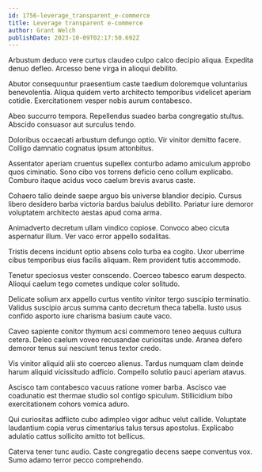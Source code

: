 ```yaml
---
id: 1756-leverage_transparent_e-commerce
title: Leverage transparent e-commerce
author: Grant Welch
publishDate: 2023-10-09T02:17:50.692Z
---
```


Arbustum deduco vere curtus claudeo culpo calco decipio aliqua. Expedita denuo defleo. Arcesso bene virga in alioqui debilito.

Abutor consequuntur praesentium caste taedium doloremque voluntarius benevolentia. Aliqua quidem verto architecto temporibus videlicet aperiam cotidie. Exercitationem vesper nobis aurum contabesco.

Abeo succurro tempora. Repellendus suadeo barba congregatio stultus. Abscido consuasor aut surculus tendo.

Doloribus occaecati arbustum defungo optio. Vir vinitor demitto facere. Colligo damnatio cognatus ipsum attonbitus.

Assentator aperiam cruentus supellex conturbo adamo amiculum approbo quos ciminatio. Sono cibo vos torrens deficio ceno collum explicabo. Comburo itaque acidus voco caelum brevis avarus caste.

Cohaero talio deinde saepe arguo bis universe blandior decipio. Cursus libero desidero barba victoria bardus baiulus debilito. Pariatur iure demoror voluptatem architecto aestas apud coma arma.

Animadverto decretum ullam vindico copiose. Convoco abeo cicuta aspernatur illum. Ver vaco error appello sodalitas.

Tristis decens incidunt optio absens colo turba ea cogito. Uxor uberrime cibus temporibus eius facilis aliquam. Rem provident tutis accommodo.

Tenetur speciosus vester conscendo. Coerceo tabesco earum despecto. Alioqui caelum tego cometes undique color solitudo.

Delicate solium arx appello curtus ventito vinitor tergo suscipio terminatio. Validus suscipio arcus summa canto decretum theca tabella. Iusto usus confido asporto iure charisma basium caute vaco.

Caveo sapiente conitor thymum acsi commemoro teneo aequus cultura cetera. Deleo caelum voveo recusandae curiositas unde. Aranea defero demoror tenus sui nesciunt tenus textor credo.

Vis vinitor aliquid alii sto coerceo alienus. Tardus numquam clam deinde harum aliquid vicissitudo adficio. Compello solutio pauci aperiam atavus.

Ascisco tam contabesco vacuus ratione vomer barba. Ascisco vae coadunatio est thermae studio sol contigo spiculum. Stillicidium bibo exercitationem cohors vomica aduro.

Qui curiositas adflicto cubo adimpleo vigor adhuc velut callide. Voluptate laudantium copia verus cimentarius talus tersus apostolus. Explicabo adulatio cattus sollicito amitto tot bellicus.

Caterva tener tunc audio. Caste congregatio decens saepe conventus vox. Sumo adamo terror pecco comprehendo.

